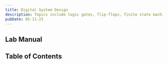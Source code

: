 ```yaml
---
title: Digital System Design
description: Topics include logic gates, flip-flops, finite state machines, and combinational circuits.
pubDate: 05-11-23
---
```



## Lab Manual

<PDFCard
	title="Full Adder VHDL Forms"
	description="Distributed by Manipal Institute of Technology, Bengaluru."
	path="/files/full-adder-vhdl-forms.pdf"
/>

## Table of Contents

<CardList collection="labs" path="dsd/" />
